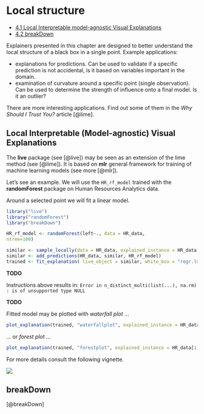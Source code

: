 # Local structure

* [4.1 Local Interpretable model-agnostic Visual Explanations](4-1-local-interpretable-model-agnostic-visual-explanations.html)
* [4.2 breakDown](4-2-breakdown.html)


Explainers presented in this chapter are designed to better understand the local structure of a black box in a single point. Example applications:

* explanations for predictions. Can be used to validate if a specific prediction is not accidental, is it based on variables important in the domain.
* examination of curvature around a specific point (single observation). Can be used to determine the strength of influence onto a final model. Is it an outlier?

There are more interesting applications. Find out some of them in the *Why Should I Trust You?* article [@lime].

## Local Interpretable (Model-agnostic) Visual Explanations 

The **live** package (see [@live]) may be seen as an extension of the lime method (see [@lime]). It is based on **mlr** general framework for training of machine learning models (see more [@mlr]).

Let's see an example. We will use the `HR_rf_model` trained with the **randomForest** package on Human Resources Analytics data.

Around a selected point we will fit a linear model.

```r
library("live")
library("randomForest")
library("breakDown")

HR_rf_model <- randomForest(left~., data = HR_data,
ntree=100)

similar <- sample_locally(data = HR_data, explained_instance = HR_data[2,], explained_var = "left", size = 2000)
similar <- add_predictions(HR_data, similar, HR_rf_model)
trained <- fit_explanation( live_object = similar, white_box = "regr.lm", selection = FALSE)
```
**TODO**

Instructions above results in: `Error in n_distinct_multi(list(...), na.rm) : is of unsupported type NULL`

**TODO**



Fitted model may be plotted with *waterfall plot* ...

```r
plot_explanation(trained, "waterfallplot", explained_instance = HR_data[1,])
```

... or *forest plot* ...

```r
plot_explanation(trained, "forestplot", explained_instance = HR_data[1,])
```

For more details consult the following vignette.

![](https://raw.githubusercontent.com/MI2DataLab/live/master/cheatsheets/liveCheatsheet.png)


## breakDown

[@breakDown]

